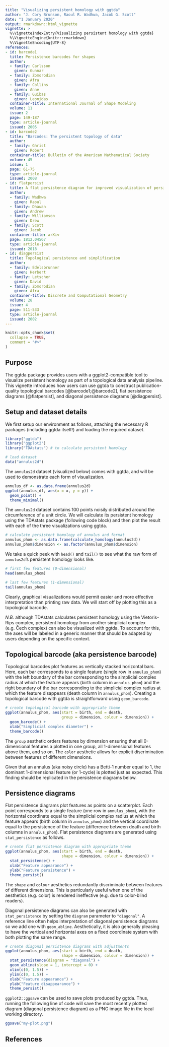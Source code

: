 ```yaml
---
title: "Visualizing persistent homology with ggtda"
author: "J. Cory Brunson, Raoul R. Wadhwa, Jacob G. Scott"
date: "1 January 2020"
output: rmarkdown::html_vignette
vignette: >
  %\VignetteIndexEntry{Visualizing persistent homology with ggtda}
  %\VignetteEngine{knitr::rmarkdown}
  %\VignetteEncoding{UTF-8}
references:
- id: barcode1
  title: Persistence barcodes for shapes
  author: 
  - family: Carlsson
    given: Gunnar
  - family: Zomorodian
    given: Afra
  - family: Collins
    given: Anne
  - family: Guibas
    given: Leonidas
  container-title: International Journal of Shape Modeling
  volume: 11
  issue: 2
  page: 149-187
  type: article-journal
  issued: 2005
- id: barcode2
  title: "Barcodes: The persistent topology of data"
  author: 
  - family: Ghrist
    given: Robert
  container-title: Bulletin of the American Mathematical Society
  volume: 45
  issue: 1
  page: 61-75
  type: article-journal
  issued: 2008
- id: flatpersist
  title: A flat persistence diagram for improved visualization of persistent homology
  author: 
  - family: Wadhwa
    given: Raoul
  - family: Dhawan
    given: Andrew
  - family: Williamson
    given: Drew
  - family: Scott
    given: Jacob
  container-title: arXiv
  page: 1812.04567
  type: article-journal
  issued: 2018
- id: diagpersist
  title: Topological persistence and simplification
  author: 
  - family: Edelsbrunner
    given: Herbert
  - family: Letscher
    given: David
  - family: Zomorodian
    given: Afra
  container-title: Discrete and Computational Geometry
  volume: 28
  issue: 4
  page: 511-533
  type: article-journal
  issued: 2002
---
```


```r
knitr::opts_chunk$set(
  collapse = TRUE,
  comment = "#>"
)
```

## Purpose

The ggtda package provides users with a ggplot2-compatible tool to visualize persistent homology as part of a topological data analysis pipeline.
This vignette introduces how users can use ggtda to construct publication-quality topological barcodes [@barcode1;@barcode2], flat persistence diagrams [@flatpersist], and diagonal persistence diagrams [@diagpersist].

## Setup and dataset details

We first setup our environment as follows, attaching the necessary R packages (including ggtda itself!) and loading the required dataset.

```r
library("ggtda")
library("ggplot2")
library("TDAstats") # to calculate persistent homology

# load dataset
data("annulus2d")
```

The `annulus2d` dataset (visualized below) comes with ggtda, and will be used to demonstrate each form of visualization.

```r
annulus_df <- as.data.frame(annulus2d)
ggplot(annulus_df, aes(x = x, y = y)) +
  geom_point() +
  theme_minimal()
```

The `annulus2d` dataset contains 100 points noisily distributed around the circumference of a unit circle.
We will calculate its persistent homology using the TDAstats package (following code block) and then plot the result with each of the three visualizations using ggtda.

```r
# calculate persistent homology of annulus and format
annulus_phom <- as.data.frame(calculate_homology(annulus2d))
annulus_phom$dimension <- as.factor(annulus_phom$dimension)
```

We take a quick peek with `head()` and `tail()` to see what the raw form of `annulus2d`'s persistent homology looks like.

```r
# first few features (0-dimensional)
head(annulus_phom)

# last few features (1-dimensional)
tail(annulus_phom)
```

Clearly, graphical visualizations would permit easier and more effective interpretation than printing raw data.
We will start off by plotting this as a topological barcode.

*N.B.* although TDAstats calculates persistent homology using the Vietoris-Rips complex, persistent homology from another simplicial complex (e.g. Čech complex) can also be visualized with ggtda.
To account for this, the axes will be labeled in a generic manner that should be adapted by users depending on the specific context.

## Topological barcode (aka persistence barcode)

Topological barcodes plot features as vertically stacked horizontal bars.
Here, each bar corresponds to a single feature (single row in `annulus_phom`) with the left boundary of the bar corresponding to the simplicial complex radius at which the feature appears (birth column in `annulus_phom`) and the right boundary of the bar corresponding to the simplicial complex radius at which the feature disappears (death column in `annulus_phom`).
Creating a topological barcode with ggtda is straightforward using `geom_barcode`.

```r
# create topological barcode with appropriate theme
ggplot(annulus_phom, aes(start = birth, end = death,
                         group = dimension, colour = dimension)) +
  geom_barcode() +
  xlab("Simplicial complex diameter") +
  theme_barcode()
```

The `group` aesthetic orders features by dimension ensuring that all 0-dimensional features a plotted in one group, all 1-dimensional features above them, and so on.
The `color` aesthetic allows for explicit discrimination between features of different dimensions.

Given that an annulus (aka noisy circle) has a Betti-1 number equal to 1, the dominant 1-dimensional feature (or 1-cycle) is plotted just as expected.
This finding should be replicated in the persistence diagrams below.

## Persistence diagrams

Flat persistence diagrams plot features as points on a scatterplot.
Each point corresponds to a single feature (one row in `annulus_phom`), with the horizontal coordinate equal to the simplicial complex radius at which the feature appears (birth column in `annulus_phom`) and the vertical coordinate equal to the persistence of the feature (difference between death and birth columns in `annulus_phom`).
Flat persistence diagrams are generated using `stat_persistence` as follows.

```r
# create flat persistence diagram with appropriate theme
ggplot(annulus_phom, aes(start = birth, end = death,
                         shape = dimension, colour = dimension)) +
  stat_persistence() +
  xlab("Feature appearance") +
  ylab("Feature persistence") +
  theme_persist()
```

The `shape` and `colour` aesthetics redundantly discriminate between features of different dimensions.
This is particularly useful when one of the aesthetics (e.g. color) is rendered ineffective (e.g. due to color-blind readers).

Diagonal persistence diagrams can also be generated with `stat_persistence` by setting the `diagram` parameter to `"diagonal"`.
A reference line often helps interpretation of diagonal persistence diagrams so we add one with `geom_abline`.
Aesthetically, it is also generally pleasing to have the vertical and horizontal axes on a fixed coordinate system with both plotting the same range.

```r
# create diagonal persistence diagrams with adjustments
ggplot(annulus_phom, aes(start = birth, end = death,
                         shape = dimension, colour = dimension)) +
  stat_persistence(diagram = "diagonal") +
  geom_abline(slope = 1, intercept = 0) +
  xlim(c(0, 1.5)) +
  ylim(c(0, 1.5)) +
  xlab("Feature appearance") +
  ylab("Feature disappearance") +
  theme_persist()
```

`ggplot2::ggsave` can be used to save plots produced by ggtda.
Thus, running the following line of code will save the most recently plotted diagram (diagonal persistence diagram) as a PNG image file in the local working directory.

```r
ggsave("my-plot.png")
```

## References
